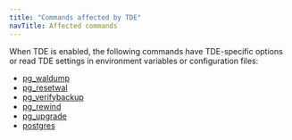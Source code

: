```yaml
---
title: "Commands affected by TDE"
navTitle: Affected commands
---
```




When TDE is enabled, the following commands have TDE-specific options or read TDE settings in environment variables or configuration files:

- [pg_waldump](/tde/latest/troubleshooting/#dumping-a-tde-encrypted-wal-file) 
- [pg_resetwal](/tde/latest/troubleshooting/#resetting-a-corrupt-tde-encrypted-wal-file)
- [pg_verifybackup](/tde/latest/backups/#verify-a-backup-of-a-tde-system)
- [pg_rewind](/tde/latest/backups/#resynchronize-timelines-in-a-tde-system)
- [pg_upgrade](/tde/latest/pg_upgrade/)
- [postgres](/tde/latest/single_user/)

